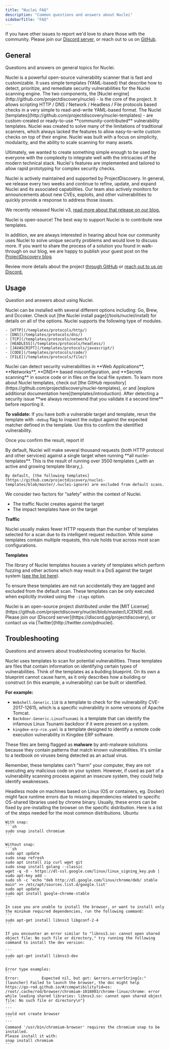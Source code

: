 ```yaml
---
title: "Nuclei FAQ"
description: "Common questions and answers about Nuclei"
sidebarTitle: "FAQ"
---
```

<Tip>If you have other issues to report we'd love to share those with the community. Please join our [Discord server](https://discord.gg/projectdiscovery), or reach out to us on [GitHub](https://github.com/projectdiscovery). </Tip>

## General

Questions and answers on general topics for Nuclei. 

<AccordionGroup>
  <Accordion title="What is Nuclei?" icon="circle-info" iconType="solid">
   Nuclei is a powerful open-source vulnerability scanner that is fast and customizable. It uses simple templates (YAML-based) that describe how to detect, prioritize, and remediate security vulnerabilities for the Nuclei scanning engine. 
	 The two components, the [Nuclei engine](http://github.com/projectdiscovery/nuclei) - is the core of the project. It allows scripting HTTP / DNS / Network / Headless / File protocols based checks in a very simple to read-and-write YAML-based format. 
   The Nuclei [templates](http://github.com/projectdiscovery/nuclei-templates) - are custom-created or ready-to-use **community-contributed** vulnerability templates.
   </Accordion>

  <Accordion title="What was the motivation to create Nuclei?" icon="circle-info" iconType="solid">
   Nuclei was created to solve many of the limitations of traditional scanners, which always lacked the features to allow easy-to-write custom checks on top of their engine. 
   Nuclei was built with a focus on simplicity, modularity, and the ability to scale scanning for many assets.
  
   Ultimately, we wanted to create something simple enough to be used by everyone with the complexity to integrate well with the intricacies of the modern technical stack. 
   Nuclei's features are implemented and tailored to allow rapid prototyping for complex security checks.
   </Accordion>

   <Accordion title="How well-maintained is this Nuclei?" icon="circle-info" iconType="solid">
   Nuclei is actively maintained and supported by ProjectDiscovery. In general, we release every two weeks and continue to refine, update, and expand Nuclei and its associated capabilities. 
   Our team also actively monitors for announcements about new CVEs, exploits, and other vulnerabilities to quickly provide a response to address those issues. 
  
   We recently released Nuclei v3, [read more about that release on our blog.](https://blog.projectdiscovery.io/nuclei-v3-featurefusion/) 
   </Accordion>

   <Accordion title="How can I support/contribute to this project? 💙" icon="fire-flame-curved" iconType="solid">
   Nuclei is open-source! The best way to support Nuclei is to contribute new templates.
  
   In addition, we are always interested in hearing about how our community uses Nuclei to solve unique security problems and would love to discuss more. 
   If you want to share the process of a solution you found in walk-through on our blog, we are happy to publish your guest post on the [ProjectDiscovery blog](https://blog.projectdiscovery.io).
  
   Review more details about the project [through GitHub](https://github.com/projectdiscovery/nuclei-templates) or [reach out to us on Discord.](https://discord.com/servers/projectdiscovery-community-695645237418131507) 
   </Accordion>

</AccordionGroup>  

## Usage 

Question and answers about using Nuclei. 

<AccordionGroup>

  <Accordion title="How do I install Nuclei?" icon="circle-info" iconType="solid">
  Nuclei can be installed with several different options including: Go, Brew, and Dccoker. Check out [the Nuclei install page](/tools/nuclei/install) for details on all of the options. 
  </Accordion>

  <Accordion title="What modules does Nuclei support?" icon="circle-info" iconType="solid">
    Nuclei supports the following type of modules.

	- [HTTP](/templates/protocols/http/)
	- [DNS](/templates/protocols/dns/)
	- [TCP](/templates/protocols/network/)
	- [HEADLESS](/templates/protocols/headless/)
	- [JAVASCRIPT](/templates/protocols/javascript/)
	- [CODE](/templates/protocols/code/)
	- [FILE](/templates/protocols/file/)
  </Accordion>

  <Accordion title="What kind of scans can Nuclei perform?" icon="circle-info" iconType="solid">
   Nuclei can detect security vulnerabilities in **Web Applications**, **Networks**, **DNS** based misconfiguration, and **Secrets scanning** in source code or in files on the local file system.
  </Accordion>

  <Accordion title="Where can I learn more about Nuclei Templates?" icon="circle-info" iconType="solid">
  To learn more about Nuclei templates, check out [the GitHub repository](https://github.com/projectdiscovery/nuclei-templates), or and [explore additional documentation here](templates/introduction). 
  </Accordion>

  <Accordion title="What do I do with Nuclie scan results?" icon="triangle-exclamation" iconType="solid">
  After detecting a security issue **we always recommend that you validate it a second time** before reporting it. 
  
  **To validate:** 
  If you have both a vulnerable target and template, rerun the template with `-debug` flag to inspect the output against the expected matcher defined in the template. Use this to confirm the identified vulnerability.
  
  Once you confirm the result, report it!
  </Accordion>

  <Accordion title="How much traffic does Nuclei generate?" icon="triangle-exclamation" iconType="solid">
    By default, Nuclei will make several thousand requests (both HTTP protocol and other services) against a single target when running **all nuclei-templates**. 
    This is the result of running over 3500 templates (_with an active and growing template library_). 
    
    By default, [the following templates](https://github.com/projectdiscovery/nuclei-templates/blob/master/.nuclei-ignore) are excluded from default scans.
  </Accordion>

  <Accordion title="Is it safe to run Nuclei?" icon="triangle-exclamation" iconType="solid">
  
  We consider two factors for “safety” within the context of Nuclei. 

   - The traffic Nuclei creates against the target 
   - The impact templates have on the target 
   
   **Traffic**
   
   Nuclei usually makes fewer HTTP requests than the number of templates selected for a scan due to its intelligent request reduction. 
   While some templates contain multiple requests, this rule holds true across most scan configurations.
   
   **Templates**
   
   The library of Nuclei templates houses a variety of templates which perform fuzzing and other actions which may result in a DoS against the target system ([see the list here](https://github.com/projectdiscovery/nuclei-templates/blob/master/.nuclei-ignore)). 
   
   To ensure these templates are not run accidentally they are tagged and excluded from the default scan. These templates can be only executed when explicitly invoked using the `-itags` option.
   </Accordion>

   <Accordion title="What are the specifics for Nuclei's license?" icon="circle-info" iconType="solid">
   Nuclei is an open-source project distributed under the [MIT License](https://github.com/projectdiscovery/nuclei/blob/master/LICENSE.md).
   </Accordion>

   <Accordion title="What do I do if I have more questions? 🙋" icon="circle-info" iconType="solid">
   Please join our [Discord server](https://discord.gg/projectdiscovery), or contact us via [Twitter](http://twitter.com/pdnuclei).
   </Accordion>
</AccordionGroup>

## Troubleshooting

Questions and answers about troubleshooting scenarios for Nuclei. 

<AccordionGroup>
  <Accordion title="Why is Nuclei(Template) being flagged as malware? " icon="triangle-exclamation" iconType="solid">
  Nuclei uses templates to scan for potential vulnerabilities. These templates are files that contain information on identifying certain types of vulnerabilities. 
  Think of the templates as a building blueprint. On its own a blueprint cannot cause harm, as it only describes how a building or construct (in this example, a vulnerability) can be built or identified. 
  
  **For example:**
   - `Webshell.Generic.118` is  a template to check for the vulnerability CVE-2017-12615, which is a specific vulnerability in some versions of Apache Tomcat.
   - `Backdoor.Generic.LinuxTsunami` is a template that can identify the infamous Linux Tsunami backdoor if it were present on a system.
   - `kingdee-erp-rce.yaml` is a template designed to identify a remote code execution vulnerability in Kingdee ERP software.

 These files are being flagged as **malware** by anti-malware solutions because they contain patterns that match known vulnerabilities. 
 It's similar to a textbook on viruses being detected as an actual virus.

  Remember, these templates can't "harm" your computer, they are not executing any malicious code on your system. 
  However, if used as part of a vulnerability scanning process against an insecure system, they could help identify weaknesses.
  </Accordion>

  <Accordion title="Missing dependencies in headless mode on Linux" icon="triangle-exclamation" iconType="solid">
    Headless mode on machines based on Linux (OS or containers, eg. Docker) might face runtime errors due to missing dependencies related to specific OS-shared libraries used by chrome binary.
    Usually, these errors can be fixed by pre-installing the browser on the specific distribution. Here is a list of the steps needed for the most common distributions.
	Ubuntu

	With snap:
	```sh
	sudo snap install chromium
	```

	Without snap:
	```sh
	sudo apt update
	sudo snap refresh
	sudo apt install zip curl wget git
	sudo snap install golang --classic
	wget -q -O - https://dl-ssl.google.com/linux/linux_signing_key.pub | sudo apt-key add - 
	sudo sh -c 'echo "deb http://dl.google.com/linux/chrome/deb/ stable main" >> /etc/apt/sources.list.d/google.list'
	sudo apt update 
	sudo apt install google-chrome-stable
	```

	In case you are unable to install the browser, or want to install only the minimum required dependencies, run the following command:
	```
	sudo apt-get install libnss3 libgconf-2-4
	```

	If you encounter an error similar to "libnss3.so: cannot open shared object file: No such file or directory," try running the following command to install the dev version:

	```
	sudo apt-get install libnss3-dev
	```

	Error type examples:
	```
	Error:      	Expected nil, but got: &errors.errorString{s:"[launcher] Failed to launch the browser, the doc might help https://go-rod.github.io/#/compatibility?id=os: /root/.cache/rod/browser/chromium-1018003/chrome-linux/chrome: error while loading shared libraries: libnss3.so: cannot open shared object file: No such file or directory\n"}
	```
	```
	could not create browser
	```
	```
	Command '/usr/bin/chromium-browser' requires the chromium snap to be installed.
	Please install it with:
	snap install chromium
	```
  </Accordion>
</AccordionGroup>